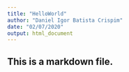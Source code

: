```yaml
---
title: "HelloWorld"
author: "Daniel Igor Batista Crispim"
date: "02/07/2020"
output: html_document
---
```

## This is a markdown file.